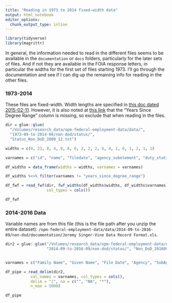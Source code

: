```yaml
---
title: "Reading in 1973 to 2014 fixed-width data"
output: html_notebook
editor_options: 
  chunk_output_type: inline
---
```


```r
library(tidyverse)
library(magrittr)
```

In general, the information needed to read in the different files seems to be available in the `documentation` or `docs` folders, particularly for the later sets of files. And if not they are available in the FOIA response letters, in particular the widths for the first set of files starting 1973. I'll go through the documentation and see if I can dig up the remaining info for reading in the other files. 

### 1973-2014

These files are fixed-width. Width lengths are specified in [this doc dated 2015-02-11](https://ia600608.us.archive.org/16/items/opm-federal-employment-data/docs/2015-02-11-opm-foia-response.pdf). However, it is also noted at [this link](https://archive.org/details/opm-federal-employment-data) that the "Years Since Degree Range" column is missing, so exclude that when reading in the files. 

```r
dir = glue::glue(
  "/Volumes/research_data/opm-federal-employment-data/data/",
  "1973-09-to-2014-06/non-dod/status/",
  "Status_Non_DoD_2009_12.txt")

widths = c(9, 23, 8, 4, 9, 6, 6, 2, 2, 2, 6, 4, 1, 6, 1, 2, 1, 1)

varnames = c("id", "name", "filedate", "agency_subelement", "duty_station", "age_range", "years_since_degree_range", "education", "payplan", "grade", "los", "occupation", "occupational_category", "adjusted_basic_pay", "supervisory_status", "appointment_type", "work_schedule", "nsftp")

df_widths = data_frame(widths = widths, varnames = varnames)

df_widths %<>% filter(varnames != "years_since_degree_range")

df_fwf = read_fwf(dir, fwf_widths(df_widths$widths, df_widths$varnames), n_max = 5000, na = c("", "NA", "*"), 
                  col_types = cols())

df_fwf

```

### 2014-2016 Data

Variable names are from this file (this is the file path after you unzip the entire dataset): `/opm-federal-employment-data/data/2014-09-to-2016-09/non-dod/documentation/Jeremy Singer-Vine Data Record Format.xls`. 

```r
dir2 = glue::glue("/Volumes/research_data/opm-federal-employment-data/data/", 
                  "2014-09-to-2016-09/non-dod/status/", "Non_DoD_201609.txt")


varnames = c("Family Name", "Given Name", "File Date", "Agency", "SubAgency", "State", "Age Range", "YSD (Year Since Degree) Range", "Education Level", "Pay Plan", "Grade", "LOS (Length of Service) Level", "Occupation", "Occupational Category (PATCO)", "Adjusted Basic Pay", "Supervisor", "TOA (Type of Appointment)", "Work Schedule", "NSFTP (Non-Seasonal Full-Time Permanent) Indicator")

df_pipe = read_delim(dir2, 
           col_names = varnames, col_types = cols(),
           delim = "|", na = c("", "NA", "*"), 
           n_max = 5000) 

df_pipe

```


